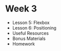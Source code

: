 
# Week 3

- Lesson 5: <Link to="/week-3/lesson-5">Flexbox</Link>
- Lesson 6: <Link to="/week-3/lesson-6">Positioning</Link>
- Useful Resources
- Bonus Materials
- Homework
